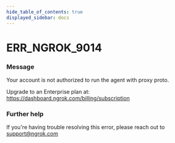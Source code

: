 ```yaml
---
hide_table_of_contents: true
displayed_sidebar: docs
---
```



# ERR_NGROK_9014

### Message

Your account is not authorized to run the agent with proxy proto.

Upgrade to an Enterprise plan at: https://dashboard.ngrok.com/billing/subscription

### Further help

If you're having trouble resolving this error, please reach out to [support@ngrok.com](mailto:support@ngrok.com?subject=Help%20with%20ERR_NGROK_9014)

<ErrorDetails error="err_ngrok_9014" />
